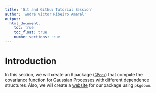 ```yaml
---
title: 'Git and Github Tutorial Session'
author: 'André Victor Ribeiro Amaral'
output:
  html_document:
    toc: true
    toc_float: true
    number_sections: true
---
```


# Introduction

In this section, we will create an `R` package ([`GPcov`](https://github.com/avramaral/GPcov/)) that compute the covariance function for Gaussian Processes with different dependence structures. Also, we will create a [website](https://avramaral.github.io/GPcov/) for our package using `pkgdown`.
